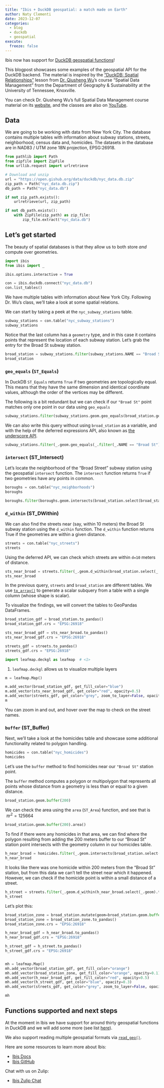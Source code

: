 ```yaml
---
title: "Ibis + DuckDB geospatial: a match made on Earth"
author: Naty Clementi
date: 2023-12-07
categories:
  - blog
  - duckdb
  - geospatial
execute:
  freeze: false
---
```


Ibis now has support for [DuckDB geospatial functions](https://gist.github.com/ncclementi/fbc5564af709e2d7f8882821e3a8649f)!

This blogpost showcases some examples of the geospatial API for the DuckDB backend. The material is inspired by
the ["DuckDB: Spatial Relationships"](https://geog-414.gishub.org/book/duckdb/07_spatial_relationships.html) lesson from
[Dr. Qiusheng Wu](https://geog-414.gishub.org/book/preface/instructor.html)'s course "Spatial Data Management" from the
Department of Geography & Sustainability at the University of Tennessee, Knoxville.

::: {.callout-note}
You can check Dr. Qiusheng Wu's full Spatial Data Management course material on its
[website](https://geog-414.gishub.org/index.html), and the classes are also on
[YouTube](https://www.youtube.com/watch?v=A4TOAdsXsEs&list=PLAxJ4-o7ZoPe9SkgnophygyLjTDBzIEbi).
:::

## Data

We are going to be working with data from New York City. The database contains multiple tables with information about
subway stations, streets, neighborhood, census data and, homicides. The datasets in the database are in NAD83 / UTM zone
18N projection, EPSG:26918.

```python
from pathlib import Path
from zipfile import ZipFile
from urllib.request import urlretrieve

# Download and unzip
url = "https://open.gishub.org/data/duckdb/nyc_data.db.zip"
zip_path = Path("nyc_data.db.zip")
db_path = Path("nyc_data.db")

if not zip_path.exists():
    urlretrieve(url, zip_path)

if not db_path.exists():
    with ZipFile(zip_path) as zip_file:
        zip_file.extract("nyc_data.db")
```

## Let's get started

The beauty of spatial databases is that they allow us to both store *and* compute over geometries.

```python
import ibis
from ibis import _

ibis.options.interactive = True

con = ibis.duckdb.connect("nyc_data.db")
con.list_tables()
```

We have multiple tables with information about New York City. Following Dr. Wu's class, we'll take a look at some
spatial relations.

We can start by taking a peek at the `nyc_subway_stations` table.

```python
subway_stations = con.table("nyc_subway_stations")
subway_stations
```

Notice that the last column has a `geometry` type, and in this case it contains points that represent the location of
each subway station. Let's grab the entry for the Broad St subway station.

```python
broad_station = subway_stations.filter(subway_stations.NAME == "Broad St")
broad_station
```

### `geo_equals` (`ST_Equals`)

In DuckDB `ST_Equals` returns `True` if two geometries are topologically equal. This means that they have the same
dimension and identical coordinate values, although the order of the vertices may be different.

The following is a bit redundant but we can check if our `"Broad St"` point matches only one point in our data using
`geo_equals`

```python
subway_stations.filter(subway_stations.geom.geo_equals(broad_station.geom))
```

We can also write this query without using `broad_station` as a variable, and with the help of the deferred expressions
API, also known as [the underscore API](../../how-to/analytics/chain_expressions.qmd).

```python
subway_stations.filter(_.geom.geo_equals(_.filter(_.NAME == "Broad St").geom))
```

### `intersect` (ST_Intersect)

Let's locate the neighborhood of the "Broad Street" subway station using the
geospatial `intersect` function. The `intersect` function returns `True` if two geometries have any points in common.

```python
boroughs = con.table("nyc_neighborhoods")
boroughs
```

```python
boroughs.filter(boroughs.geom.intersects(broad_station.select(broad_station.geom).to_array()))
```

### `d_within` (ST_DWithin)

We can also find the streets near (say, within 10 meters) the Broad St subway station using the `d_within`
function. The `d_within` function returns True if the geometries are within a given distance.

```python
streets = con.table("nyc_streets")
streets
```

Using the deferred API, we can check which streets are within `d=10` meters of distance.

```python
sts_near_broad = streets.filter(_.geom.d_within(broad_station.select(_.geom).to_array(), 10))
sts_near_broad
```

::: {.callout-note}
In the previous query, `streets` and `broad_station` are different tables. We use [`to_array()`](../../reference/expression-tables.qmd#ibis.expr.types.relations.Table.to_array) to generate a
scalar subquery from a table with a single column (whose shape is scalar).
:::

To visualize the findings, we will convert the tables to GeoPandas DataFrames.

```python
broad_station_gdf = broad_station.to_pandas()
broad_station_gdf.crs = "EPSG:26918"

sts_near_broad_gdf = sts_near_broad.to_pandas()
sts_near_broad_gdf.crs = "EPSG:26918"

streets_gdf = streets.to_pandas()
streets_gdf.crs = "EPSG:26918"
```

```python
import leafmap.deckgl as leafmap  # <1>
```

1. `leafmap.deckgl` allows us to visualize multiple layers

```python
m = leafmap.Map()

m.add_vector(broad_station_gdf, get_fill_color="blue")
m.add_vector(sts_near_broad_gdf, get_color="red", opacity=0.5)
m.add_vector(streets_gdf, get_color="grey", zoom_to_layer=False, opacity=0.3)
m
```

You can zoom in and out, and hover over the map to check on the street names.

### `buffer` (ST_Buffer)

Next, we'll take a look at the homicides table and showcase some
additional functionality related to polygon handling.

```python
homicides = con.table("nyc_homicides")
homicides
```

Let's use the `buffer` method to find homicides near our `"Broad St"` station point.

The `buffer` method computes a polygon or multipolygon that represents all points whose distance from a geometry is less
than or equal to a given distance.

```python
broad_station.geom.buffer(200)
```

We can check the area using the `area` (`ST_Area`) function, and see that is $~ \pi r^{2}=125664$

```python
broad_station.geom.buffer(200).area()
```

To find if there were any homicides in that area, we can find where the polygon resulting from adding the
200 meters buffer to our "Broad St" station point intersects with the geometry column in our homicides table.

```python
h_near_broad = homicides.filter(_.geom.intersects(broad_station.select(_.geom.buffer(200)).to_array()))
h_near_broad
```

It looks like there was one homicide within 200 meters from the "Broad St" station, but from this
data we can't tell the street near which it happened. However, we can check if the homicide point is within a small
distance of a street.

```python
h_street = streets.filter(_.geom.d_within(h_near_broad.select(_.geom).to_array(), 2))
h_street
```

Let's plot this:

```python
broad_station_zone = broad_station.mutate(geom=broad_station.geom.buffer(200))
broad_station_zone = broad_station_zone.to_pandas()
broad_station_zone.crs = "EPSG:26918"

h_near_broad_gdf = h_near_broad.to_pandas()
h_near_broad_gdf.crs = "EPSG:26918"

h_street_gdf = h_street.to_pandas()
h_street_gdf.crs = "EPSG:26918"


mh = leafmap.Map()
mh.add_vector(broad_station_gdf, get_fill_color="orange")
mh.add_vector(broad_station_zone, get_fill_color="orange", opacity=0.1)
mh.add_vector(h_near_broad_gdf, get_fill_color="red", opacity=0.5)
mh.add_vector(h_street_gdf, get_color="blue", opacity=0.3)
mh.add_vector(streets_gdf, get_color="grey", zoom_to_layer=False, opacity=0.2)

mh
```


## Functions supported and next steps

At the moment in Ibis we have support for around thirty geospatial functions in DuckDB and we will add some more
(see list [here](https://gist.github.com/ncclementi/fbc5564af709e2d7f8882821e3a8649f)).

We also support reading multiple geospatial formats via [`read_geo()`](../../backends/duckdb.qmd#ibis.backends.duckdb.Backend.read_geo).

Here are some resources to learn more about Ibis:

- [Ibis Docs](https://ibis-project.org/)
- [Ibis GitHub](https://github.com/ibis-project/ibis)

Chat with us on Zulip:

- [Ibis Zulip Chat](https://ibis-project.zulipchat.com/)
